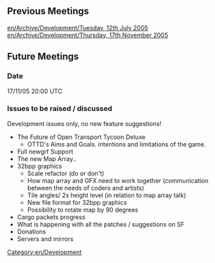 [[Category:en/Development]]

==Previous Meetings==
[[en/Archive/Development/Tuesday, 12th July 2005]]<br />
[[en/Archive/Development/Thursday, 17th November 2005]]

==Future Meetings==
===Date===
17/11/05 20:00 UTC

===Issues to be raised / discussed===

Development issues only, no new feature suggestions!
*The Future of Open Transport Tycoon Deluxe
** OTTD's Aims and Goals. intentions and limitations of the game.
*Full newgrf Support
*The new Map Array..
* 32bpp graphics
** Scale refactor (do or don't)
** How map array and GFX need to work together (communication between the needs of coders and artists)
** Tile angles/ 2x height level (in relation to map array talk)
** New file format for 32bpp graphics
** Possibility to rotate map by 90 degrees
* Cargo packets progress
* What is happening with all the patches / suggestions on SF
* Donations
* Servers and mirrors